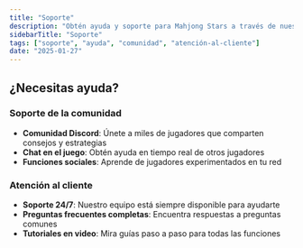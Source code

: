 ```yaml
---
title: "Soporte"
description: "Obtén ayuda y soporte para Mahjong Stars a través de nuestros canales comunitarios y atención al cliente"
sidebarTitle: "Soporte"
tags: ["soporte", "ayuda", "comunidad", "atención-al-cliente"]
date: "2025-01-27"
---
```


## ¿Necesitas ayuda?

### Soporte de la comunidad
- **Comunidad Discord**: Únete a miles de jugadores que comparten consejos y estrategias
- **Chat en el juego**: Obtén ayuda en tiempo real de otros jugadores
- **Funciones sociales**: Aprende de jugadores experimentados en tu red

### Atención al cliente
- **Soporte 24/7**: Nuestro equipo está siempre disponible para ayudarte
- **Preguntas frecuentes completas**: Encuentra respuestas a preguntas comunes
- **Tutoriales en video**: Mira guías paso a paso para todas las funciones